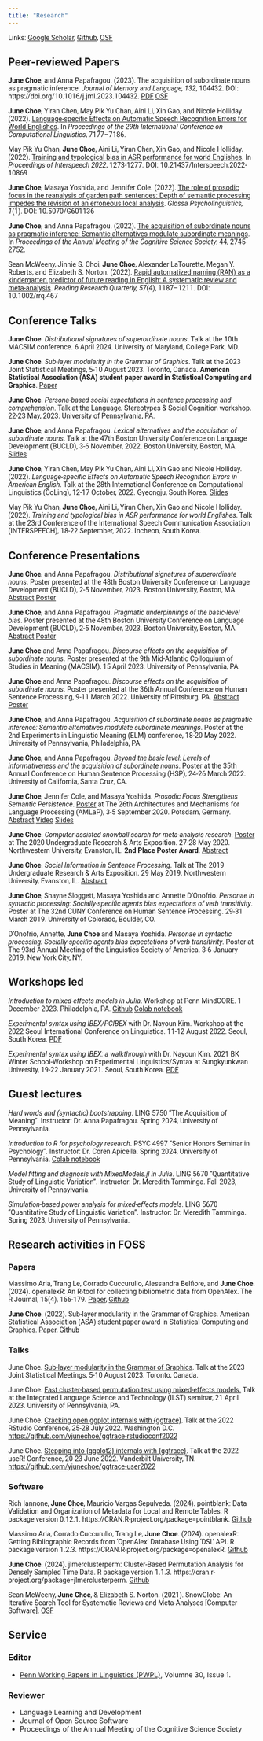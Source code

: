 ```yaml
---
title: "Research"
---
```


<style>
p {
  font-family: Roboto;
}
</style>


Links: [Google Scholar](https://scholar.google.com/citations?user=dFdQTmYAAAAJ), [Github](https://github.com/yjunechoe), [OSF](https://osf.io/72vrb/)


## Peer-reviewed Papers

**June Choe**, and Anna Papafragou. (2023). The acquisition of subordinate nouns as pragmatic inference. _Journal of Memory and Language, 132_, 104432. DOI: https://doi.org/10.1016/j.jml.2023.104432. [PDF](https://www.langcoglab.com/_files/ugd/7cb05b_746c6f11a2214857a94c3ebbc7afa718.pdf) [OSF](https://osf.io/x8cuf/?view_only=14a975d3618e4838b6cc7681b2ecf692)

**June Choe**, Yiran Chen, May Pik Yu Chan, Aini Li, Xin Gao, and Nicole Holliday. (2022). [Language-specific Effects on Automatic Speech Recognition Errors for World Englishes](https://aclanthology.org/2022.coling-1.628/). In _Proceedings of the 29th International Conference on Computational Linguistics_, 7177–7186.

May Pik Yu Chan, **June Choe**, Aini Li, Yiran Chen, Xin Gao, and Nicole Holliday. (2022). [Training and typological bias in ASR performance for world Englishes](https://www.isca-speech.org/archive/interspeech_2022/chan22b_interspeech.html). In _Proceedings of Interspeech 2022_, 1273-1277. DOI: 10.21437/Interspeech.2022-10869

**June Choe**, Masaya Yoshida, and Jennifer Cole. (2022). [The role of prosodic focus in the reanalysis of garden path sentences: Depth of semantic processing impedes the revision of an erroneous local analysis](https://escholarship.org/uc/item/5d84n2x7). _Glossa Psycholinguistics, 1_(1). DOI: 10.5070/G601136

**June Choe**, and Anna Papafragou. (2022). [The acquisition of subordinate nouns as pragmatic inference: Semantic alternatives modulate subordinate meanings](https://escholarship.org/uc/item/2m87n4ht). In _Proceedings of the Annual Meeting of the Cognitive Science Society_, 44, 2745-2752.

Sean McWeeny, Jinnie S. Choi, **June Choe**, Alexander LaTourette, Megan Y. Roberts, and Elizabeth S. Norton. (2022). [Rapid automatized naming (RAN) as a kindergarten predictor of future reading in English: A systematic review and meta-analysis](https://doi.org/10.1002/rrq.467). _Reading Research Quarterly, 57_(4), 1187–1211. DOI: 10.1002/rrq.467


## Conference Talks

**June Choe**. *Distributional signatures of superordinate nouns*. Talk at the 10th MACSIM conference. 6 April 2024. University of Maryland, College Park, MD.

**June Choe**. *Sub-layer modularity in the Grammar of Graphics*. Talk at the 2023 Joint Statistical Meetings, 5-10 August 2023. Toronto, Canada. **American Statistical Association (ASA) student paper award in Statistical Computing and Graphics**. [Paper](https://yjunechoe.github.io/static/papers/Choe_2022_SublayerGG.pdf)

**June Choe**. *Persona-based social expectations in sentence processing and comprehension*. Talk at the Language, Stereotypes & Social Cognition workshop, 22-23 May, 2023. University of Pennsylvania, PA.

**June Choe**, and Anna Papafragou. *Lexical alternatives and the acquisition of subordinate nouns*. Talk at the 47th Boston University Conference on Language Development (BUCLD), 3-6 November, 2022. Boston University, Boston, MA. [Slides](static/slides/BUCLD_2022_Choe_Papafragou.pdf)

**June Choe**, Yiran Chen, May Pik Yu Chan, Aini Li, Xin Gao and Nicole Holliday. (2022). *Language-specific Effects on Automatic Speech Recognition Errors in American English*. Talk at the 28th International Conference on Computational Linguistics (CoLing), 12-17 October, 2022. Gyeongju, South Korea. [Slides](static/slides/COLING_2022_Choe_et_al.pdf)

May Pik Yu Chan, **June Choe**, Aini Li, Yiran Chen, Xin Gao and Nicole Holliday. (2022). *Training and typological bias in ASR performance for world Englishes*. Talk at the 23rd Conference of the International Speech Communication Association (INTERSPEECH), 18-22 September, 2022. Incheon, South Korea.


## Conference Presentations

**June Choe**, and Anna Papafragou. *Distributional signatures of superordinate nouns*. Poster presented at the 48th Boston University Conference on Language Development (BUCLD), 2-5 November, 2023. Boston University, Boston, MA. [Abstract](static/abstract/BUCLD2023a_Abstract.pdf) [Poster](static/poster/BUCLD2023_superordinates_corpus.png)

**June Choe**, and Anna Papafragou. *Pragmatic underpinnings of the basic-level bias*. Poster presented at the 48th Boston University Conference on Language Development (BUCLD), 2-5 November, 2023. Boston University, Boston, MA. [Abstract](static/abstract/BUCLD2023b_Abstract.pdf) [Poster](static/poster/BUCLD2023_superordinates_judgments.png)

**June Choe** and Anna Papafragou. *Discourse effects on the acquisition of subordinate nouns*. Poster presented at the 9th Mid-Atlantic Colloquium of Studies in Meaning (MACSIM), 15 April 2023. University of Pennsylvania, PA.

**June Choe** and Anna Papafragou. *Discourse effects on the acquisition of subordinate nouns*. Poster presented at the 36th Annual Conference on Human Sentence Processing, 9-11 March 2022. University of Pittsburg, PA. [Abstract](static/abstract/HSP_2023_Abstract.pdf) [Poster](static/poster/HSP2023.png)

**June Choe**, and Anna Papafragou. *Acquisition of subordinate nouns as pragmatic inference: Semantic alternatives modulate subordinate meanings*. Poster at the 2nd Experiments in Linguistic Meaning (ELM) conference, 18-20 May 2022. University of Pennsylvania, Philadelphia, PA.

**June Choe**, and Anna Papafragou. *Beyond the basic level: Levels of informativeness and the acquisition of subordinate nouns*. Poster at the 35th Annual Conference on Human Sentence Processing (HSP), 24-26 March 2022. University of California, Santa Cruz, CA.

**June Choe**, Jennifer Cole, and Masaya Yoshida. *Prosodic Focus Strengthens Semantic Persistence*. [Poster](static/poster/AMLAP2020.pdf) at The 26th Architectures and Mechanisms for Language Processing (AMLaP), 3-5 September 2020. Potsdam, Germany. [Abstract](static/abstract/AMLAP_2020_Abstract.pdf) [Video](https://osf.io/fjkp9/) [Slides](static/slides/AMLAP_2020_Slides.pdf)

**June Choe**. *Computer-assisted snowball search for meta-analysis research*. [Poster](static/poster/Snowballer_June_Choe.pdf) at The 2020 Undergraduate Research & Arts Exposition. 27-28 May 2020. Northwestern University, Evanston, IL. **2nd Place Poster Award**. [Abstract](static/abstract/Expo_2020_Abstract.pdf)

**June Choe**. *Social Information in Sentence Processing*. Talk at The 2019 Undergraduate Research & Arts Exposition. 29 May 2019. Northwestern University, Evanston, IL. [Abstract](static/abstract/Expo_2019_Abstract.pdf)

**June Choe**, Shayne Sloggett, Masaya Yoshida and Annette D'Onofrio. *Personae in syntactic processing: Socially-specific agents bias expectations of verb transitivity*. Poster at The 32nd CUNY Conference on Human Sentence Processing. 29-31 March 2019. University of Colorado, Boulder, CO.

D’Onofrio, Annette, **June Choe** and Masaya Yoshida. *Personae in syntactic processing: Socially-specific agents bias expectations of verb transitivity*. Poster at The 93rd Annual Meeting of the Linguistics Society of America. 3-6 January 2019. New York City, NY.


## Workshops led

_Introduction to mixed-effects models in Julia_. Workshop at Penn MindCORE. 1 December 2023. Philadelphia, PA. [Github](https://github.com/yjunechoe/MindCORE-julia-mixedmodels) [Colab notebook](https://colab.research.google.com/drive/1eT-cb3_TAczLvs29_XpRH49oaySM4zW0?usp=sharing)

_Experimental syntax using IBEX/PCIBEX_ with Dr. Nayoun Kim. Workshop at the 2022 Seoul International Conference on Linguistics. 11-12 August 2022. Seoul, South Korea. [PDF](https://github.com/yjunechoe/IBEX-Workshop-Materials/blob/master/2022-ibex-pcibex-workshop-slides.pdf)

_Experimental syntax using IBEX: a walkthrough_ with Dr. Nayoun Kim. 2021 BK Winter School-Workshop on Experimental Linguistics/Syntax at Sungkyunkwan University, 19-22 January 2021. Seoul, South Korea. [PDF](https://github.com/yjunechoe/IBEX-Workshop-Materials/blob/master/2021-ibex-workshop-slides.pdf)


## Guest lectures

_Hard words and (syntactic) bootstrapping_. LING 5750 "The Acquisition of Meaning". Instructor: Dr. Anna Papafragou. Spring 2024, University of Pennsylvania.

_Introduction to R for psychology research_. PSYC 4997 "Senior Honors Seminar in Psychology". Instructor: Dr. Coren Apicella. Spring 2024, University of Pennsylvania. [Colab notebook](https://colab.research.google.com/drive/1MJ23TMCYvo0jt2Lefyx60Mees6CzEFaY?usp=drive_link)

_Model fitting and diagnosis with MixedModels.jl in Julia_. LING 5670 "Quantitative Study of Linguistic Variation". Instructor: Dr. Meredith Tamminga. Fall 2023, University of Pennsylvania.

_Simulation-based power analysis for mixed-effects models_. LING 5670 "Quantitative Study of Linguistic Variation". Instructor: Dr. Meredith Tamminga. Spring 2023, University of Pennsylvania.


## Research activities in FOSS

### Papers

Massimo Aria, Trang Le, Corrado Cuccurullo, Alessandra Belfiore, and **June Choe**. (2024). openalexR: An R-tool for collecting bibliometric data from OpenAlex. The R Journal, 15(4), 166-179. [Paper](https://rjournal.github.io/articles/RJ-2023-089/), [Github](https://github.com/massimoaria/openalexR)

**June Choe**. (2022). Sub-layer modularity in the Grammar of Graphics. American Statistical Association (ASA) student paper award in Statistical Computing and Graphics. [Paper](static/papers/Choe_2022_SublayerGG.pdf), [Github](https://github.com/yjunechoe/ggtrace/)

### Talks

June Choe. [Sub-layer modularity in the Grammar of Graphics](https://ww2.aievolution.com/JSMAnnual/index.cfm?do=ev.viewEv&ev=2860). Talk at the 2023 Joint Statistical Meetings, 5-10 August 2023. Toronto, Canada.

June Choe. [Fast cluster-based permutation test using mixed-effects models.](https://github.com/yjunechoe/jlmerclusterperm/) Talk at the Integrated Language Science and Technology (ILST) seminar, 21 April 2023. University of Pennsylvania, PA.

June Choe. [Cracking open ggplot internals with {ggtrace}](https://www.youtube.com/watch?v=dUBnitXf5mk&list=PL9HYL-VRX0oTOwqzVtL_q5T8MNrzn0mdH&index=38). Talk at the 2022 RStudio Conference, 25-28 July 2022. Washington D.C. [https://github.com/yjunechoe/ggtrace-rstudioconf2022](https://github.com/yjunechoe/ggtrace-rstudioconf2022)

June Choe. [Stepping into {ggplot2} internals with {ggtrace}](https://www.youtube.com/watch?v=2JX8zu4QxMg&t=2959s). Talk at the 2022 useR! Conference, 20-23 June 2022. Vanderbilt University, TN. [https://github.com/yjunechoe/ggtrace-user2022](https://github.com/yjunechoe/ggtrace-user2022)

### Software

Rich Iannone, **June Choe**, Mauricio Vargas Sepulveda. (2024). pointblank: Data Validation and Organization of Metadata for Local and Remote Tables. R package version 0.12.1. https://CRAN.R-project.org/package=pointblank. [Github](https://rstudio.github.io/pointblank/)

Massimo Aria, Corrado Cuccurullo, Trang Le, **June Choe**. (2024). openalexR: Getting Bibliographic Records from 'OpenAlex' Database Using 'DSL' API. R package version 1.2.3. https://CRAN.R-project.org/package=openalexR. [Github](https://github.com/ropensci/openalexR)

**June Choe**. (2024). jlmerclusterperm: Cluster-Based Permutation Analysis for Densely Sampled Time Data. R package version 1.1.3. https://cran.r-project.org/package=jlmerclusterperm. [Github](https://github.com/yjunechoe/jlmerclusterperm/)

Sean McWeeny, **June Choe**, & Elizabeth S. Norton. (2021). SnowGlobe: An Iterative Search Tool for Systematic Reviews and Meta-Analyses [Computer Software]. [OSF](https://doi.org/10.17605/OSF.IO/U25RN)

## Service

### Editor

- [Penn Working Papers in Linguistics (PWPL)](https://www.ling.upenn.edu/pwpl/), Volumne 30, Issue 1.

### Reviewer

- Language Learning and Development
- Journal of Open Source Software
- Proceedings of the Annual Meeting of the Cognitive Science Society
